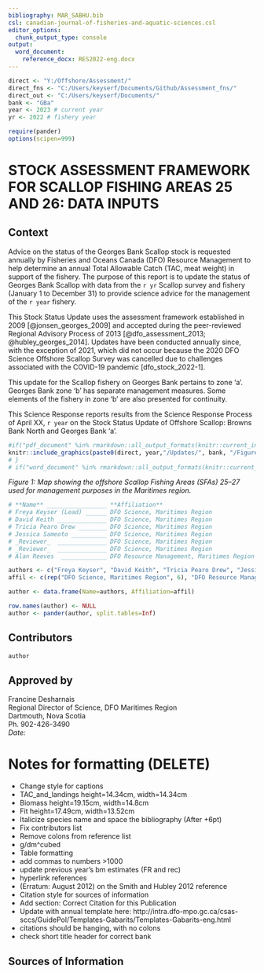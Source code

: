 ```yaml
---
bibliography: MAR_SABHU.bib
csl: canadian-journal-of-fisheries-and-aquatic-sciences.csl
editor_options:
  chunk_output_type: console
output:
  word_document:
    reference_docx: RES2022-eng.docx
---
```


```r
direct <- "Y:/Offshore/Assessment/"
direct_fns <- "C:/Users/keyserf/Documents/Github/Assessment_fns/"
direct_out <- "C:/Users/keyserf/Documents/"
bank <- "GBa"
year <- 2023 # current year
yr <- 2022 # fishery year

require(pander)
options(scipen=999)
```

# STOCK ASSESSMENT FRAMEWORK FOR SCALLOP FISHING AREAS 25 AND 26: DATA INPUTS

## Context

Advice on the status of the Georges Bank Scallop stock is requested annually by Fisheries and Oceans Canada (DFO) Resource Management to help determine an annual Total Allowable Catch (TAC, meat weight) in support of the fishery. The purpose of this report is to update the status of Georges Bank Scallop with data from the `r yr` Scallop survey and fishery (January 1 to December 31) to provide science advice for the management of the `r year` fishery. 

This Stock Status Update uses the assessment framework established in 2009 [@jonsen_georges_2009] and accepted during the peer-reviewed Regional Advisory Process of 2013 [@dfo_assessment_2013; @hubley_georges_2014]. Updates have been conducted annually since, with the exception of 2021, which did not occur because the 2020 DFO Science Offshore Scallop Survey was cancelled due to challenges associated with the COVID-19 pandemic [dfo_stock_2022-1].

This update for the Scallop fishery on Georges Bank pertains to zone 'a'. Georges Bank zone 'b' has separate management measures. Some elements of the fishery in zone 'b' are also presented for continuity.

This Science Response reports results from the Science Response Process of April XX, `r year` on the Stock Status Update of Offshore Scallop: Browns Bank North and Georges Bank 'a'.


```r
#if("pdf_document" %in% rmarkdown::all_output_formats(knitr::current_input())[1]) {
knitr::include_graphics(paste0(direct, year,"/Updates/", bank, "/Figures_and_tables/mixed/Offshore_banks.png"))
# }
# if("word_document" %in% rmarkdown::all_output_formats(knitr::current_input())[1]) {print(paste0(direct, "/",year,"/Updates/", bank, "/Figures_and_tables/Offshore_banks.png"))}
```
_Figure 1: Map showing the offshore Scallop Fishing Areas (SFAs) 25&ndash;27 used for management purposes in the Maritimes region._



```r
# **Name** _________________ **Affiliation**
# Freya Keyser (Lead) ______ DFO Science, Maritimes Region
# David Keith ______________ DFO Science, Maritimes Region
# Tricia Pearo Drew ________ DFO Science, Maritimes Region
# Jessica Sameoto __________ DFO Science, Maritimes Region
# _Reviewer_  ______________ DFO Science, Maritimes Region
# _Reviewer_  ______________ DFO Science, Maritimes Region
# Alan Reeves  _____________ DFO Resource Management, Maritimes Region

authors <- c("Freya Keyser", "David Keith", "Tricia Pearo Drew", "Jessica Sameoto", "Reviewer", "Reviewer", "Alan Reeves")
affil <- c(rep("DFO Science, Maritimes Region", 6), "DFO Resource Management, Maritimes Region")

author <- data.frame(Name=authors, Affiliation=affil)

row.names(author) <- NULL
author <- pander(author, split.tables=Inf)
```


## Contributors

```r
author
```

## Approved by

Francine Desharnais  
Regional Director of Science, DFO Maritimes Region  
Dartmouth, Nova Scotia  
Ph. 902-426-3490  
_Date:_  

# Notes for formatting (DELETE)
- Change style for captions
- TAC_and_landings height=14.34cm, width=14.34cm
- Biomass height=19.15cm, width=14.8cm
- Fit height=17.49cm, width=13.52cm
- Italicize species name and space the bibliography (After +6pt)
- Fix contributors list
- Remove colons from reference list
- g/dm^cubed
- Table formatting
- add commas to numbers >1000
- update previous year's bm estimates (FR and rec)
- hyperlink references
- (Erratum: August 2012) on the Smith and Hubley 2012 reference
-	Citation style for sources of information
- Add section: Correct Citation for this Publication
- Update with annual template here: http://intra.dfo-mpo.gc.ca/csas-sccs/GuidePol/Templates-Gabarits/Templates-Gabarits-eng.html
- citations should be hanging, with no colons
- check short title header for correct bank

## Sources of Information